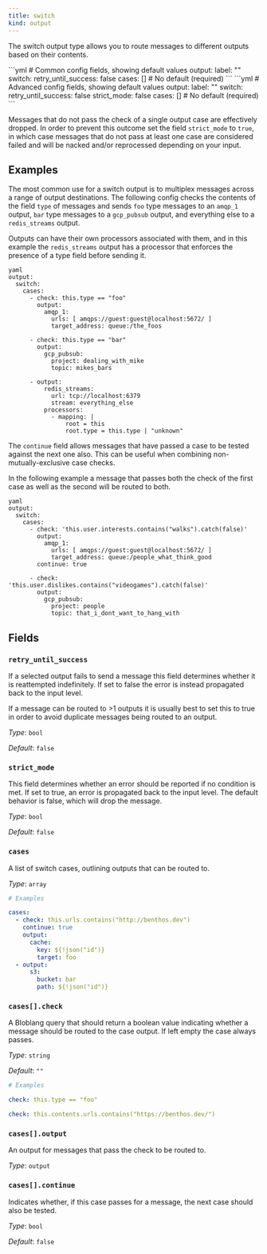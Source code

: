 ```yaml
---
title: switch
kind: output
---
```


The switch output type allows you to route messages to different outputs based on their contents.


<Tabs>
<TabItem label="Common">
```yml
# Common config fields, showing default values
output:
  label: ""
  switch:
    retry_until_success: false
    cases: [] # No default (required)
```
</TabItem>
<TabItem label="Advanced">
```yml
# Advanced config fields, showing default values
output:
  label: ""
  switch:
    retry_until_success: false
    strict_mode: false
    cases: [] # No default (required)
```
</TabItem>
</Tabs>

Messages that do not pass the check of a single output case are effectively dropped. In order to prevent this outcome set the field  `strict_mode` to `true`, in which case messages that do not pass at least one case are considered failed and will be nacked and/or reprocessed depending on your input.

## Examples

<Tabs>
<TabItem label="Basic Multiplexing">

The most common use for a switch output is to multiplex messages across a range of output destinations. The following config checks the contents of the field `type` of messages and sends `foo` type messages to an `amqp_1` output, `bar` type messages to a `gcp_pubsub` output, and everything else to a `redis_streams` output.

Outputs can have their own processors associated with them, and in this example the `redis_streams` output has a processor that enforces the presence of a type field before sending it.

```
yaml
output:
  switch:
    cases:
      - check: this.type == "foo"
        output:
          amqp_1:
            urls: [ amqps://guest:guest@localhost:5672/ ]
            target_address: queue:/the_foos

      - check: this.type == "bar"
        output:
          gcp_pubsub:
            project: dealing_with_mike
            topic: mikes_bars

      - output:
          redis_streams:
            url: tcp://localhost:6379
            stream: everything_else
          processors:
            - mapping: |
                root = this
                root.type = this.type | "unknown"

```

</TabItem>
<TabItem label="Control Flow">

The `continue` field allows messages that have passed a case to be tested against the next one also. This can be useful when combining non-mutually-exclusive case checks.

In the following example a message that passes both the check of the first case as well as the second will be routed to both.

```
yaml
output:
  switch:
    cases:
      - check: 'this.user.interests.contains("walks").catch(false)'
        output:
          amqp_1:
            urls: [ amqps://guest:guest@localhost:5672/ ]
            target_address: queue:/people_what_think_good
        continue: true

      - check: 'this.user.dislikes.contains("videogames").catch(false)'
        output:
          gcp_pubsub:
            project: people
            topic: that_i_dont_want_to_hang_with

```

</TabItem>
</Tabs>

## Fields

### `retry_until_success`

If a selected output fails to send a message this field determines whether it is reattempted indefinitely. If set to false the error is instead propagated back to the input level.

If a message can be routed to >1 outputs it is usually best to set this to true in order to avoid duplicate messages being routed to an output.


*Type*: `bool`

*Default*: `false`

### `strict_mode`

This field determines whether an error should be reported if no condition is met. If set to true, an error is propagated back to the input level. The default behavior is false, which will drop the message.


*Type*: `bool`

*Default*: `false`

### `cases`

A list of switch cases, outlining outputs that can be routed to.


*Type*: `array`


```yml
# Examples

cases:
  - check: this.urls.contains("http://benthos.dev")
    continue: true
    output:
      cache:
        key: ${!json("id")}
        target: foo
  - output:
      s3:
        bucket: bar
        path: ${!json("id")}
```

### `cases[].check`

A Bloblang query that should return a boolean value indicating whether a message should be routed to the case output. If left empty the case always passes.


*Type*: `string`

*Default*: `""`

```yml
# Examples

check: this.type == "foo"

check: this.contents.urls.contains("https://benthos.dev/")
```

### `cases[].output`

An output for messages that pass the check to be routed to.


*Type*: `output`


### `cases[].continue`

Indicates whether, if this case passes for a message, the next case should also be tested.


*Type*: `bool`

*Default*: `false`


